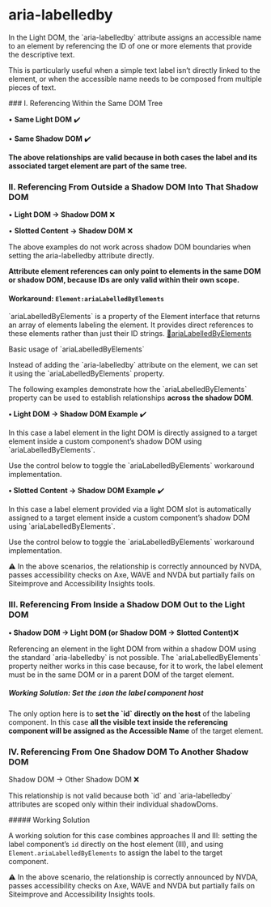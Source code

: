 
<Meta of={CCR} />

# aria-labelledby

<div className="lead">
  In the Light DOM, the `aria-labelledby` attribute assigns an accessible name to an element by
  referencing the ID of one or more elements that provide the descriptive text.
</div>
<p>
  This is particularly useful when a simple text label isn’t directly linked to the element, or when
  the accessible name needs to be composed from multiple pieces of text.
</p>
### I. Referencing Within the Same DOM Tree

<Canvas of={CCR.ExampleHTML} sourceState="hide" />

• <b>Same Light DOM</b> ✔️

<Source language="html" dark code={DefaultExample}></Source>

• <b>Same Shadow DOM</b> ✔️

<Source language="html" dark code={DefaultExample2}></Source>
<p>
  <b>
    The above relationships are valid because in both cases the label and its associated target
    element are part of the same tree.
  </b>
</p>

### II. Referencing From Outside a Shadow DOM Into That Shadow DOM

• <b>Light DOM → Shadow DOM</b> ❌

<Source language="html" dark code={NonWorkingExampleIIa}></Source>

• <b>Slotted Content → Shadow DOM</b> ❌

<Source language="html" dark code={NonWorkingExampleIIb}></Source>

<p>
  The above examples do not work across shadow DOM boundaries when setting the aria-labelledby
  attribute directly.
</p>
<p>
  <b>
    Attribute element references can only point to elements in the same DOM or shadow DOM, because
    IDs are only valid within their own scope.
  </b>
</p>

#### Workaround: `Element:ariaLabelledByElements`

<p>
  `ariaLabelledByElements` is a property of the Element interface that returns an array of elements
  labeling the element. It provides direct references to these elements rather than just their ID
  strings.
  <a
    target="blank"
    href="https://developer.mozilla.org/en-US/docs/Web/API/Element/ariaLabelledByElements"
  >
    🔗ariaLabelledByElements
  </a>
</p>

<div className="lead">Basic usage of `ariaLabelledByElements` </div>
<Source language="html" dark code={ArialabelledbyElementsPropertyHTML}></Source>
<p>
  Instead of adding the `aria-labelledby` attribute on the element, we can set it using the
  `ariaLabelledByElements` property.
</p>
<Source language="js" dark code={ArialabelledbyElementsProperty}></Source>
<p>
  The following examples demonstrate how the `ariaLabelledByElements` property can be used to
  establish relationships <b>across the shadow DOM</b>.
</p>

<p>
  <b>• Light DOM → Shadow DOM Example</b> ✔️
</p>
<p>
  In this case a label element in the light DOM is directly assigned to a target element inside a custom
  component’s shadow DOM using `ariaLabelledByElements`.
</p>

<Source language="html" dark code={WorkingExampleIIa}></Source>
<p>Use the control below to toggle the `ariaLabelledByElements` workaround implementation.</p>
<Canvas of={CCR.Example2} sourceState="hide" />
<div className="hide-col-default">
  <Controls of={CCR.Example2} />
</div>

<p>
  <b>• Slotted Content → Shadow DOM Example</b> ✔️
</p>
<p>
  In this case a label element provided via a light DOM slot is automatically assigned to a target
  element inside a custom component’s shadow DOM using `ariaLabelledByElements`.
</p>
<Source language="html" dark code={WorkingExampleIIb}></Source>
<p>Use the control below to toggle the `ariaLabelledByElements` workaround implementation.</p>
<Canvas of={CCR.Example3} sourceState="hide<p>" />
<div className="hide-col-default">
  <Controls of={CCR.Example3} />
</div>

⚠️ In the above scenarios, the relationship is correctly announced by NVDA, passes accessibility checks on Axe, WAVE and NVDA but partially fails on Siteimprove and Accessibility Insights tools.

### III. Referencing From Inside a Shadow DOM Out to the Light DOM

<p>
  <b>• Shadow DOM → Light DOM (or Shadow DOM → Slotted Content)</b>❌
</p>

<p>
  Referencing an element in the light DOM from within a shadow DOM using the standard
  `aria-labelledby` is not possible. The `ariaLabelledByElements` property neither works
  in this case because, for it to work, the label element must be in the same DOM or in a parent DOM
  of the target element.
</p>
<Source language="html" dark code={NonWorkingExampleIII}></Source>

##### Working Solution: Set the `id`on the label component host

<p>
  The only option here is to <b>set the `id` directly on the host</b> of the labeling component. In
  this case <b>all the visible text inside the referencing component will be assigned as the Accessible Name</b> of the target element.
</p>
<Source language="html" dark code={WorkingExampleIII}></Source>
<Canvas of={CCR.Example4} sourceState="hide" />

### IV. Referencing From One Shadow DOM To Another Shadow DOM

Shadow DOM → Other Shadow DOM ❌

<Source language="html" dark code={NonWorkingExampleIV}></Source>
<p> This relationship is not valid because both `id` and `aria-labelledby` attributes are scoped only within their individual shadowDoms.</p>
##### Working Solution

A working solution for this case combines approaches II and III: setting the label component’s `id` directly on the host element (III), and using `Element.ariaLabelledByElements` to assign the label to the target component.

<Source language="html" dark code={WorkingExampleIV}></Source>
<Canvas of={CCR.Example5} sourceState="shown" />

⚠️ In the above scenario, the relationship is correctly announced by NVDA, passes accessibility checks on Axe, WAVE and NVDA but partially fails on Siteimprove and Accessibility Insights tools.
